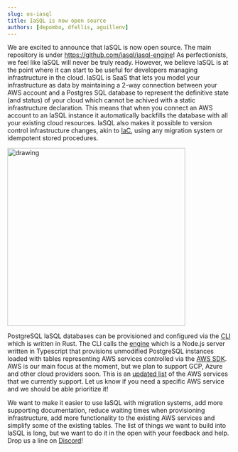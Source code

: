 ```yaml
---
slug: os-iasql
title: IaSQL is now open source
authors: [depombo, dfellis, aguillenv]
---
```


We are excited to announce that IaSQL is now open source. The main repository is under https://github.com/iasql/iasql-engine!
As perfectionists, we feel like IaSQL will never be truly ready. However, we believe IaSQL is at the point where it can start to be useful for developers managing infrastructure in the cloud.
IaSQL is SaaS that lets you model your infrastructure as data by maintaining a 2-way connection between your AWS account and a Postgres SQL database to represent the definitive state
(and status) of your cloud which cannot be achived with a static infrastructure declaration. This means that when you connect an AWS account to an IaSQL instance it automatically backfills the database with all your existing cloud resources. IaSQL also makes it possible to version control infrastructure changes, akin to [IaC](https://en.wikipedia.org/wiki/Infrastructure_as_code), using any migration system or idempotent stored procedures.

<img src="https://iasql.com/lib_TQbMwqDvYvWhOqVJ/ae7kf13uek0k6mul.gif" alt="drawing" width="400"/>

PostgreSQL IaSQL databases can be provisioned and configured via the [CLI](https://github.com/iasql/cli) which is written in Rust. The CLI calls the [engine](https://github.com/iasql/iasql-engine) which is a Node.js server written in Typescript that provisions unmodified PostgreSQL instances loaded with tables representing AWS services controlled via the [AWS SDK](https://www.npmjs.com/package/aws-sdk). AWS is our main focus at the moment, but we plan to support GCP, Azure and other cloud providers soon.
This is an [updated list](https://github.com/iasql/iasql-engine#cloud-providers) of the AWS services that we currently support. Let us know if you need a specific AWS service and we should be able prioritize it!

We want to make it easier to use IaSQL with migration systems, add more supporting documentation, reduce waiting times when provisioning infrastructure, add more functionality to the existing AWS services and simplify some of the existing tables. The list of things we want to build into IaSQL is long, but we want to do it in the open with your feedback and help. Drop us a line on [Discord](https://discord.com/invite/machGGczea)!